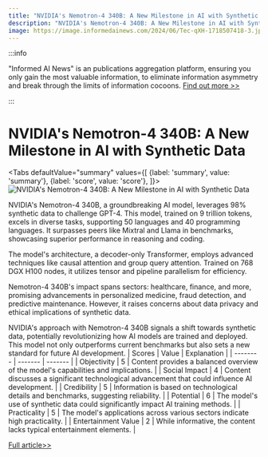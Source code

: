 ```yaml
---
title: "NVIDIA's Nemotron-4 340B: A New Milestone in AI with Synthetic Data"
description: "NVIDIA's Nemotron-4 340B: A New Milestone in AI with Synthetic Data"
image: https://image.informedainews.com/2024/06/Tec-qXH-1718507418-3.jpg
---
```



:::info

"Informed AI News" is an publications aggregation platform, ensuring you only gain the most valuable information, to eliminate information asymmetry and break through the limits of information cocoons.  [Find out more >>](/)

:::

# NVIDIA's Nemotron-4 340B: A New Milestone in AI with Synthetic Data


<Tabs
	defaultValue="summary"
	values={[
	{label: 'summary', value: 'summary'},
	{label: 'score', value: 'score'},
]}>
<TabItem value="summary">
<img
  src="https://image.informedainews.com/2024/06/Tec-qXH-1718507418-3.jpg"
  alt="NVIDIA's Nemotron-4 340B: A New Milestone in AI with Synthetic Data"
/>



NVIDIA's Nemotron-4 340B, a groundbreaking AI model, leverages 98% synthetic data to challenge GPT-4. This model, trained on 9 trillion tokens, excels in diverse tasks, supporting 50 languages and 40 programming languages. It surpasses peers like Mixtral and Llama in benchmarks, showcasing superior performance in reasoning and coding.

The model's architecture, a decoder-only Transformer, employs advanced techniques like causal attention and group query attention. Trained on 768 DGX H100 nodes, it utilizes tensor and pipeline parallelism for efficiency.

Nemotron-4 340B's impact spans sectors: healthcare, finance, and more, promising advancements in personalized medicine, fraud detection, and predictive maintenance. However, it raises concerns about data privacy and ethical implications of synthetic data.

NVIDIA's approach with Nemotron-4 340B signals a shift towards synthetic data, potentially revolutionizing how AI models are trained and deployed. This model not only outperforms current benchmarks but also sets a new standard for future AI development.
</TabItem>
<TabItem value="score">
	| Scores     | Value   | Explanation |
	| -------- | ------- | ------- |
	| Objectivity  | 5    | Content provides a balanced overview of the model's capabilities and implications.    |
	| Social Impact | 4     | Content discusses a significant technological advancement that could influence AI development.    |
	| Credibility    | 5    | Information is based on technological details and benchmarks, suggesting reliability.    |
	| Potential    | 6    | The model's use of synthetic data could significantly impact AI training methods.    |
	| Practicality    | 5    | The model's applications across various sectors indicate high practicality.    |
	| Entertainment Value    | 2    | While informative, the content lacks typical entertainment elements.    |
</TabItem>
</Tabs>

[Full article>>](https://www.woshipm.com/ai/6070192.html)
